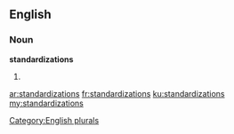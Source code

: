 ==English==

===Noun===
'''standardizations'''

# {{plural of|[[standardization]]}}

[[Category:English plurals]]

[[ar:standardizations]]
[[fr:standardizations]]
[[ku:standardizations]]
[[my:standardizations]]
